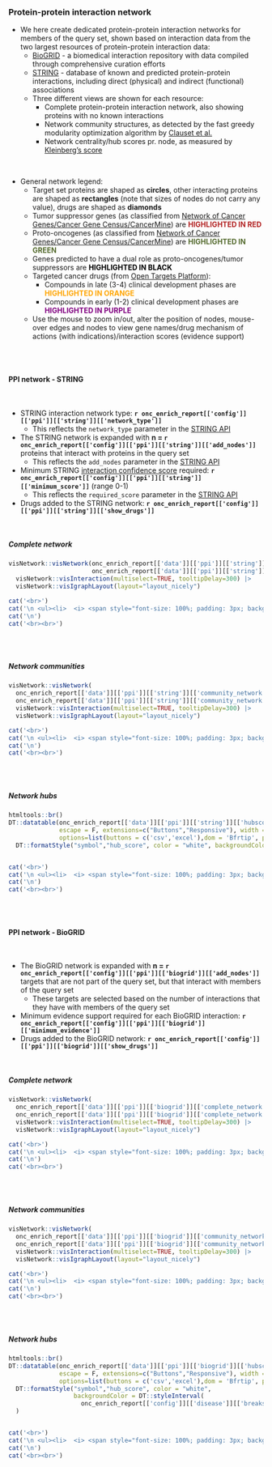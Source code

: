 ### Protein-protein interaction network

* We here create dedicated protein-protein interaction networks for members of the query set, shown based on interaction data from the two largest resources of protein-protein interaction data:
  * [BioGRID](https://thebiogrid.org) - a biomedical interaction repository with data compiled through comprehensive curation efforts
  * [STRING](https://string-db.org/cgi/about?footer_active_subpage=content) - database of known and predicted protein-protein interactions, including direct (physical) and indirect (functional) associations
  * Three different views are shown for each resource:
    * Complete protein-protein interaction network, also showing proteins with no known interactions
    * Network community structures, as detected by the fast greedy modularity optimization algorithm by [Clauset et al.](http://www.arxiv.org/abs/cond-mat/0408187)
    * Network centrality/hub scores pr. node, as measured by [Kleinberg's score](https://dl.acm.org/citation.cfm?id=324140)
  
<br>

* General network legend:
  * Target set proteins are shaped as **circles**, other interacting proteins are shaped as **rectangles** (note that sizes of nodes do not carry any value), drugs are shaped as **diamonds**
  * Tumor suppressor genes (as classified from [Network of Cancer Genes/Cancer Gene Census/CancerMine](https://sigven.github.io/oncoEnrichR/articles/annotation_resources.html#tumor-suppressoroncogenedriver-annotation)) are <span style="color:firebrick"><b>HIGHLIGHTED IN RED</b></span>
  * Proto-oncogenes (as classified from [Network of Cancer Genes/Cancer Gene Census/CancerMine](https://sigven.github.io/oncoEnrichR/articles/annotation_resources.html#tumor-suppressoroncogenedriver-annotation)) are <span style="color:darkolivegreen"><b>HIGHLIGHTED IN GREEN</b></span>
  * Genes predicted to have a dual role as proto-oncogenes/tumor suppressors are <span style="color:black"><b>HIGHLIGHTED IN BLACK</b></span>
  * Targeted cancer drugs (from [Open Targets Platform](https://targetvalidation.org)):
     * Compounds in late (3-4) clinical development phases are <span style="color:orange"><b>HIGHLIGHTED IN ORANGE</b></span>
     * Compounds in early (1-2) clinical development phases are <span style="color:purple"><b>HIGHLIGHTED IN PURPLE</b></span>
  * Use the mouse to zoom in/out, alter the position of nodes, mouse-over edges and nodes to view gene names/drug mechanism of actions (with indications)/interaction scores (evidence support)

<br><br>

#### PPI network - STRING {.tabset}

<br>

  * STRING interaction network type: __`r onc_enrich_report[['config']][['ppi']][['string']][['network_type']]`__
    * This reflects the `network_type` parameter in the [STRING API](https://string-db.org/cgi/help.pl?subpage=api%23getting-the-string-network-interactions)
  * The STRING network is expanded with __n = `r onc_enrich_report[['config']][['ppi']][['string']][['add_nodes']]`__ proteins that interact with proteins in the query set
    * This reflects the `add_nodes` parameter in the [STRING API](https://string-db.org/cgi/help.pl?subpage=api%23getting-the-string-network-interactions)
  * Minimum STRING [interaction confidence score](https://string-db.org/cgi/info) required: __`r onc_enrich_report[['config']][['ppi']][['string']][['minimum_score']]`__ (range 0-1)
    * This reflects the `required_score` parameter in the [STRING API](https://string-db.org/cgi/help.pl?subpage=api%23getting-the-string-network-interactions)
  * Drugs added to the STRING network: __`r onc_enrich_report[['config']][['ppi']][['string']][['show_drugs']]`__ 

<br>

##### Complete network

```r
visNetwork::visNetwork(onc_enrich_report[['data']][['ppi']][['string']][['complete_network']]$nodes, 
                       onc_enrich_report[['data']][['ppi']][['string']][['complete_network']]$edges) |>
  visNetwork::visInteraction(multiselect=TRUE, tooltipDelay=300) |>
  visNetwork::visIgraphLayout(layout="layout_nicely")

```


```r
cat('<br>')
cat('\n <ul><li>  <i> <span style="font-size: 100%; padding: 3px; background-color:#989898; color:white">&nbsp;&nbsp;No protein-protein interactions from STRING were found among members in the query set (with the required association score). Lowering the assocation score threshold of for interactions in STRING may provide a network. &nbsp;&nbsp; </span></i></li></ul>',sep='\n')
cat('\n')
cat('<br><br>')

```

<br><br>

##### Network communities

```r
visNetwork::visNetwork(
  onc_enrich_report[['data']][['ppi']][['string']][['community_network']]$nodes, 
  onc_enrich_report[['data']][['ppi']][['string']][['community_network']]$edges) |>
  visNetwork::visInteraction(multiselect=TRUE, tooltipDelay=300) |>
  visNetwork::visIgraphLayout(layout="layout_nicely")

```

```r
cat('<br>')
cat('\n <ul><li>  <i> <span style="font-size: 100%; padding: 3px; background-color:#989898; color:white">&nbsp;&nbsp;No network communities were found among members in the query set (with the required association score). Lowering the assocation score threshold of for interactions in STRING may provide a network and associated communities. &nbsp;&nbsp; </span></i></li></ul>',sep='\n')
cat('\n')
cat('<br><br>')

```
<br><br>

##### Network hubs

```r

htmltools::br()
DT::datatable(onc_enrich_report[['data']][['ppi']][['string']][['hubscores']], 
              escape = F, extensions=c("Buttons","Responsive"), width = "100%",
              options=list(buttons = c('csv','excel'),dom = 'Bfrtip', pagelength = 20)) |>
  DT::formatStyle("symbol","hub_score", color = "white", backgroundColor = DT::styleInterval(onc_enrich_report[['config']][['disease']][['breaks']], onc_enrich_report[['config']][['disease']][['colors']]))



```

```r
cat('<br>')
cat('\n <ul><li>  <i> <span style="font-size: 100%; padding: 3px; background-color:#989898; color:white">&nbsp;&nbsp;No hubscores from the protein-protein interaction network were established for members in the query set (with the required association score). Lowering the assocation score threshold of for interactions in STRING may provide a network with hubscores. &nbsp;&nbsp; </span></i></li></ul>',sep='\n')
cat('\n')
cat('<br><br>')

```
<br><br>

#### PPI network - BioGRID {.tabset}

<br>

  * The BioGRID network is expanded with __n = `r onc_enrich_report[['config']][['ppi']][['biogrid']][['add_nodes']]`__ targets that are not part of the query set, but that interact with members of the query set
    * These targets are selected based on the number of interactions that they have with members of the query set
  * Minimum evidence support required for each BioGRID interaction: __`r onc_enrich_report[['config']][['ppi']][['biogrid']][['minimum_evidence']]`__ 
  * Drugs added to the BioGRID network: __`r onc_enrich_report[['config']][['ppi']][['biogrid']][['show_drugs']]`__ 
  
<br>
  
##### Complete network

```r
visNetwork::visNetwork(
  onc_enrich_report[['data']][['ppi']][['biogrid']][['complete_network']]$nodes, 
  onc_enrich_report[['data']][['ppi']][['biogrid']][['complete_network']]$edges) |>
  visNetwork::visInteraction(multiselect=TRUE, tooltipDelay=300) |>
  visNetwork::visIgraphLayout(layout="layout_nicely")

```


```r
cat('<br>')
cat('\n <ul><li>  <i> <span style="font-size: 100%; padding: 3px; background-color:#989898; color:white">&nbsp;&nbsp;No protein-protein interactions from BioGRID were found among members in the query set (with the required evidence support). Lowering the required evidence support for interactions in BioGRID may provide a network. &nbsp;&nbsp; </span></i></li></ul>',sep='\n')
cat('\n')
cat('<br><br>')

```

<br><br>

##### Network communities

```r
visNetwork::visNetwork(
  onc_enrich_report[['data']][['ppi']][['biogrid']][['community_network']]$nodes, 
  onc_enrich_report[['data']][['ppi']][['biogrid']][['community_network']]$edges) |>
  visNetwork::visInteraction(multiselect=TRUE, tooltipDelay=300) |>
  visNetwork::visIgraphLayout(layout="layout_nicely")

```

```r
cat('<br>')
cat('\n <ul><li>  <i> <span style="font-size: 100%; padding: 3px; background-color:#989898; color:white">&nbsp;&nbsp;No network communities were found among members in the query set (with the required evidence support). Lowering the required evidence support for interactions in BioGRID may provide a network and associated communities. &nbsp;&nbsp; </span></i></li></ul>',sep='\n')
cat('\n')
cat('<br><br>')

```
<br><br>

##### Network hubs

```r

htmltools::br()
DT::datatable(onc_enrich_report[['data']][['ppi']][['biogrid']][['hubscores']], 
              escape = F, extensions=c("Buttons","Responsive"), width = "100%",
              options=list(buttons = c('csv','excel'),dom = 'Bfrtip', pagelength = 20)) |>
  DT::formatStyle("symbol","hub_score", color = "white", 
                  backgroundColor = DT::styleInterval(
                    onc_enrich_report[['config']][['disease']][['breaks']],                                                                                           onc_enrich_report[['config']][['disease']][['colors']])
  )



```

```r
cat('<br>')
cat('\n <ul><li>  <i> <span style="font-size: 100%; padding: 3px; background-color:#989898; color:white">&nbsp;&nbsp;No hubscores from the protein-protein interaction network were established for members in the query set (with the required evidence support). Lowering the required evidence support for interactions in BioGRID may provide a network with hubscores. &nbsp;&nbsp; </span></i></li></ul>',sep='\n')
cat('\n')
cat('<br><br>')

```
<br><br>

